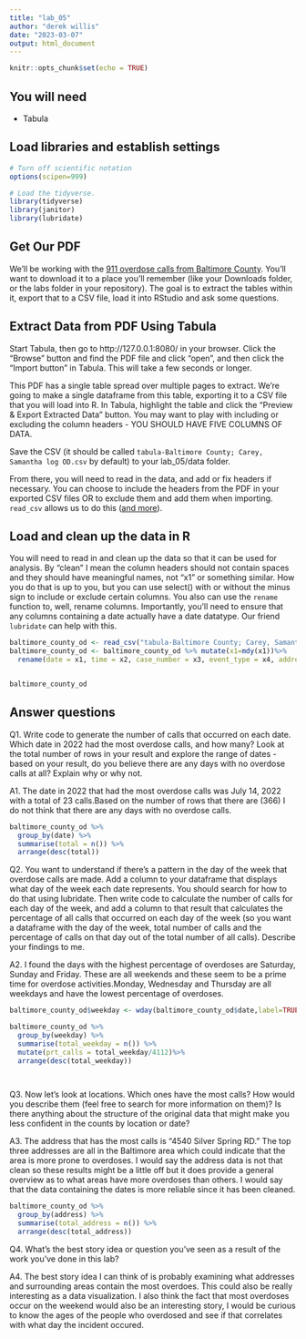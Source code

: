```yaml
---
title: "lab_05"
author: "derek willis"
date: "2023-03-07"
output: html_document
---
```


```r
knitr::opts_chunk$set(echo = TRUE)
```

## You will need

- Tabula

## Load libraries and establish settings

```r
# Turn off scientific notation
options(scipen=999)

# Load the tidyverse.
library(tidyverse)
library(janitor)
library(lubridate)
```

## Get Our PDF

We'll be working with the [911 overdose calls from Baltimore County](https://drive.google.com/file/d/1qkYuojGF_6WKFr5aNQxmewDzcKyOiJFr/view?usp=share_link). You'll want to download it to a place you'll remember (like your Downloads folder, or the labs folder in your repository). The goal is to extract the tables within it, export that to a CSV file, load it into RStudio and ask some questions.

## Extract Data from PDF Using Tabula

Start Tabula, then go to http://127.0.0.1:8080/ in your browser. Click the "Browse" button and find the PDF file and click "open", and then click the "Import button" in Tabula. This will take a few seconds or longer.

This PDF has a single table spread over multiple pages to extract. We're going to make a single dataframe from this table, exporting it to a CSV file that you will load into R. In Tabula, highlight the table and click the "Preview & Export Extracted Data" button. You may want to play with including or excluding the column headers - YOU SHOULD HAVE FIVE COLUMNS OF DATA.

Save the CSV (it should be called `tabula-Baltimore County; Carey, Samantha log OD.csv` by default) to your lab_05/data folder.

From there, you will need to read in the data, and add or fix headers if necessary. You can choose to include the headers from the PDF in your exported CSV files OR to exclude them and add them when importing. `read_csv` allows us to do this ([and more](https://readr.tidyverse.org/reference/read_delim.html)).

## Load and clean up the data in R

You will need to read in and clean up the data so that it can be used for analysis. By "clean" I mean the column headers should not contain spaces and they should have meaningful names, not "x1" or something similar. How you do that is up to you, but you can use select() with or without the minus sign to include or exclude certain columns. You also can use the `rename` function to, well, rename columns. Importantly, you'll need to ensure that any columns containing a date actually have a date datatype. Our friend `lubridate` can help with this.

```r
baltimore_county_od <- read_csv("tabula-Baltimore County; Carey, Samantha log OD.csv", col_names =   FALSE) %>% clean_names()
baltimore_county_od <- baltimore_county_od %>% mutate(x1=mdy(x1))%>%
  rename(date = x1, time = x2, case_number = x3, event_type = x4, address = x5)


baltimore_county_od

```

## Answer questions

Q1. Write code to generate the number of calls that occurred on each date. Which date in 2022 had the most overdose calls, and how many? Look at the total number of rows in your result and explore the range of dates - based on your result, do you believe there are any days with no overdose calls at all? Explain why or why not.

A1. 
The date in 2022 that had the most overdose calls was July 14, 2022 with a total of 23 calls.Based on the number of rows that there are (366) I do not think that there are any days with no overdose calls.

```r
baltimore_county_od %>%
  group_by(date) %>%
  summarise(total = n()) %>%
  arrange(desc(total))
```

Q2. You want to understand if there's a pattern in the day of the week that overdose calls are made. Add a column to your dataframe that displays what day of the week each date represents. You should search for how to do that using lubridate. Then write code to calculate the number of calls for each day of the week, and add a column to that result that calculates the percentage of all calls that occurred on each day of the week (so you want a dataframe with the day of the week, total number of calls and the percentage of calls on that day out of the total number of all calls). Describe your findings to me.

A2. 
I found the days with the highest percentage of overdoses are Saturday, Sunday and Friday. These are all weekends and these seem to be a prime time for overdose activities.Monday, Wednesday and Thursday are all weekdays and have the lowest percentage of overdoses. 
```r
baltimore_county_od$weekday <- wday(baltimore_county_od$date,label=TRUE)

baltimore_county_od %>%
  group_by(weekday) %>%
  summarise(total_weekday = n()) %>%
  mutate(prt_calls = total_weekday/4112)%>%
  arrange(desc(total_weekday))

 


```

Q3. Now let's look at locations. Which ones have the most calls? How would you describe them (feel free to search for more information on them)? Is there anything about the structure of the original data that might make you less confident in the counts by location or date?

A3. 
The address that has the most calls is "4540 Silver Spring RD." The top three addresses are all in the Baltimore area which could indicate that the area is more prone to overdoses. I would say the address data is not that clean so these results might be a little off but it does provide a general overview as to what areas have more overdoses than others. I would say that the data containing the dates is more reliable since it has been cleaned.
```r
baltimore_county_od %>%
  group_by(address) %>%
  summarise(total_address = n()) %>%
  arrange(desc(total_address))
```

Q4. What's the best story idea or question you've seen as a result of the work you've done in this lab?

A4. 
The best story idea I can think of is probably examining what addresses and surrounding areas contain the most overdoes. This could also be really interesting as a data visualization. I also think the fact that most overdoses occur on the weekend would also be an interesting story, I would be curious to know the ages of the people who overdosed and see if that correlates with what day the incident occured.
